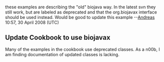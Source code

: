 these examples are describing the "old" biojava way. In the latest svn they still work, but are labeled as deprecated and that the org.biojavax interface should be used instead. Would be good to update this example --[[User:Andreas|Andreas]] 10:57, 30 April 2008 (UTC)

== Update Cookbook to use biojavax ==

Many of the examples in the cookbook use deprecated classes. As a n00b, I am finding documentation of updated classes is lacking.